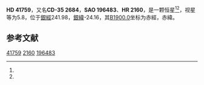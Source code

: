 {{Starbox begin
| name = HD 41759
}}
{{Starbox observe
| epoch = [[J2000.0|J2000.0]]
| constell = {{星座名待查}}<ref name=SIMBAD>{{cite web
 | url=http://simbad.u-strasbg.fr/simbad/sim-id?Ident=HR+2160
 | title=Pulsating variable Star
 | publisher=Centre de Données astronomiques de Strasbourg
 | work=SIMBAD
 | accessdate=2012-07-13
 | archive-date=2016-03-16
 | archive-url=https://web.archive.org/web/20160316161936/http://simbad.u-strasbg.fr/simbad/sim-id?Ident=HR+2160
 | dead-url=no
 }}</ref><ref name=DATA>{{cite web
 | url=http://vizier.u-strasbg.fr/viz-bin/VizieR-5?-out.add=.&-source=5050&-corr=PK=HR&-out.max=9999&HR=2160
 | title=VizieR Detailed Page
 | accessdate=2012-07-13
 | archive-date=2016-03-05
 | archive-url=https://web.archive.org/web/20160305001510/http://vizier.u-strasbg.fr/viz-bin/VizieR-5?-out.add=.&-source=5050&-corr=PK=HR&-out.max=9999&HR=2160
 | dead-url=no
 }}</ref>
| 星官 = 
| ra = {{RA|6|5|27.1}}<ref name=SIMBAD /><ref name=DATA />
| dec = {{DEC|-35|30|49}}<ref name=SIMBAD /><ref name=DATA />
| appmag_v = 5.8<ref name=SIMBAD /><ref name=DATA />
}}
{{Starbox character
| class = A1V<ref name=SIMBAD /><ref name=DATA />
| b-v = 0.02<ref name=SIMBAD /><ref name=DATA />
| u-b = <ref name=SIMBAD /><ref name=DATA />
| r-i = <ref name=SIMBAD /><ref name=DATA />
| variable = 
}}
{{Starbox astrometry
| radial_v = 
| prop_mo_ra = 24
| parallax = 
| p_error = 
}}
{{Starbox catalog
| names =CD-35 2684，[[SAO星表|SAO]] 196483，[[HD星表|HD]] 41759，[[HR星表|HR]] 2160}}
{{Starbox reference |Simbad=HR+2160}}
{{Starbox end}}

'''HD 41759'''，又名'''CD-35 2684'''，'''SAO 196483'''、'''HR 2160'''，是一颗恒星<ref name=SIMBAD /><ref name=DATA />，视星等为5.8，位于[[銀道座標系|銀經]]241.98，[[銀道座標系|銀緯]]-24.16，其[[B1900.0|B1900.0]]坐标为赤經{{RA|6|1|55}}，赤緯{{DEC|-35|-24.16|18}}。

== 参考文献 ==
{{reflist}}

{{star-stub}}

[[Category:HD和HDE天體|41759]]
[[Category:HR天體|2160]]
[[Category:SAO天體|196483]]
